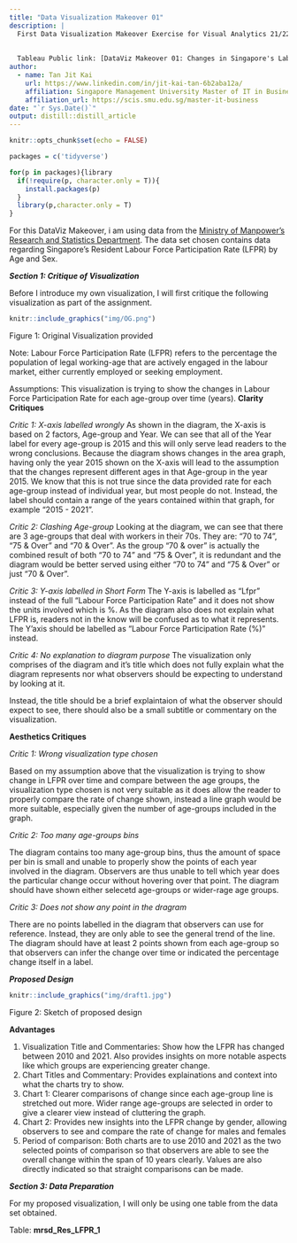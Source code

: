 ```yaml
---
title: "Data Visualization Makeover 01"
description: |
  First Data Visualization Makeover Exercise for Visual Analytics 21/22 Term 2
  
  
  Tableau Public link: [DataViz Makeover 01: Changes in Singapore's Labour Force Participation Rate from 2010 to 2021](https://public.tableau.com/app/profile/jk.tan/viz/DataVizMakeover01ChangesinSingaporesLabourForceParticipationRatefrom2010to2021/Dashboard1)
author:
  - name: Tan Jit Kai
    url: https://www.linkedin.com/in/jit-kai-tan-6b2aba12a/
    affiliation: Singapore Management University Master of IT in Business
    affiliation_url: https://scis.smu.edu.sg/master-it-business
date: "`r Sys.Date()`"
output: distill::distill_article
---
```


```r
knitr::opts_chunk$set(echo = FALSE)
```

```r
packages = c('tidyverse')

for(p in packages){library
  if(!require(p, character.only = T)){
    install.packages(p)
  }
  library(p,character.only = T)
}
```


For this DataViz Makeover, i am using data from the [Ministry of Manpower's Research and Statistics Department](https://stats.mom.gov.sg/Pages/LabourForceTimeSeries.aspx). The data set chosen contains data regarding Singapore's Resident Labour Force Participation Rate (LFPR) by Age and Sex.

___Section 1: Critique of Visualization___

Before I introduce my own visualization, I will first critique the following visualization as part of the assignment.

```r
knitr::include_graphics("img/OG.png")  
```
Figure 1: Original Visualization provided

Note: Labour Force Participation Rate (LFPR) refers to the percentage the population of legal working-age that are actively engaged in the labour market, either currently employed or seeking employment.

Assumptions: This visualization is trying to show the changes in Labour Force Participation Rate for each age-group over time (years).
__Clarity Critiques__

_Critic 1: X-axis labelled wrongly_
As shown in the diagram, the X-axis is based on 2 factors, Age-group and Year. We can see that all of the Year label for every age-group is 2015 and this will only serve lead readers to the wrong conclusions.
Because the diagram shows changes in the area graph, having only the year 2015 shown on the X-axis will lead to the assumption that the changes represent different ages in that Age-group in the year 2015. 
We know that this is not true since the data provided rate for each age-group instead of individual year, but most people do not.
Instead, the label should contain a range of the years contained within that graph, for example "2015 - 2021".

_Critic 2: Clashing Age-group_
Looking at the diagram, we can see that there are 3 age-groups that deal with workers in their 70s. They are: "70 to 74", "75 & Over" and "70 & Over". As the group "70 & over" is actually the combined result of both "70 to 74" and "75 & Over", it is redundant and the diagram would be better served using either "70 to 74" and "75 & Over" or just "70 & Over".

_Critic 3: Y-axis labelled in Short Form_
The Y-axis is labelled as "Lfpr" instead of the full "Labour Force Participation Rate" and it does not show the units involved which is %. As the diagram also does not explain what LFPR is, readers not in the know will be confused as to what it represents.
The Y'axis should be labelled as "Labour Force Participation Rate (%)" instead.

_Critic 4: No explanation to diagram purpose_
The visualization only comprises of the diagram and it's title which does not fully explain what the diagram represents nor what observers should be expecting to understand by looking at it.

Instead, the title should be a brief explaintaion of what the observer should expect to see, there should also be a small subtitle or commentary on the visualization.

__Aesthetics Critiques__

_Critic 1: Wrong visualization type chosen_

Based on my assumption above that the visualization is trying to show change in LFPR over time and compare between the age groups, the visualization type chosen is not very suitable as it does allow the reader to properly compare the rate of change shown, instead a line graph would be more suitable, especially given the number of age-groups included in the graph.

_Critic 2: Too many age-groups bins_

The diagram contains too many age-group bins, thus the amount of space per bin is small and unable to properly show the points of each year involved in the diagram. Observers are thus unable to tell which year does the particular change occur without hovering over that point.
The diagram should have shown either selecetd age-groups or wider-rage age groups.

_Critic 3: Does not show any point in the dragram_

There are no points labelled in the diagram that observers can use for reference. Instead, they are only able to see the general trend of the line.
The diagram should have at least 2 points shown from each age-group so that observers can infer the change over time or indicated the percentage change itself in a label.

___Proposed Design___
```r
knitr::include_graphics("img/draft1.jpg")  
```
Figure 2: Sketch of proposed design

__Advantages__

1) Visualization Title and Commentaries: Show how the LFPR has changed between 2010 and 2021. Also provides insights on more notable aspects like which groups are experiencing greater change.
2) Chart Titles and Commentary: Provides explainations and context into what the charts try to show.
3) Chart 1: Clearer comparisons of change since each age-group line is stretched out more. Wider range age-groups are selected in order to give a clearer view instead of cluttering the graph.
4) Chart 2: Provides new insights into the LFPR change by gender, allowing observers to see and compare the rate of change for males and females
5) Period of comparison: Both charts are to use 2010 and 2021 as the two selected points of comparison so that observers are able to see the overall change within the span of 10 years clearly. Values are also directly indicated so that straight comparisons can be made.


___Section 3: Data Preparation___

For my proposed visualization, I will only be using one table from the data set obtained.

Table: __mrsd_Res_LFPR_1__

